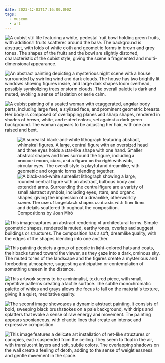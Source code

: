 ```yaml
---
date: 2023-12-03T17:16:00.000Z
tags:
  - museum
  - art
---
```

![A cubist still life featuring a white, pedestal fruit bowl holding green fruits, with additional fruits scattered around the base. The background is abstract, with folds of white cloth and geometric forms in brown and grey tones. The shapes of the fruits and the bowl are slightly distorted, characteristic of the cubist style, giving the scene a fragmented and multi-dimensional appearance.](/assets/art/20231203-fruit-dish.jpg "<i>Fruit Dish</i>, by Pablo Picasso")

![An abstract painting depicting a mysterious night scene with a house surrounded by swirling wind and dark clouds. The house has two brightly lit windows showing figures inside, and large dark shapes loom overhead, possibly symbolizing trees or storm clouds. The overall palette is dark and muted, evoking a sense of isolation or eerie calm.](/assets/art/20231203-the-night-wind.jpg "<i>The Night Wind</i>, by Charles Burchfield")

![A cubist painting of a seated woman with exaggerated, angular body parts, including large feet, a stylized face, and prominent geometric breasts. Her body is composed of overlapping planes and sharp shapes, rendered in shades of brown, white, and muted colors, set against a dark green background. The woman appears to be adjusting her hair, with one arm raised and bent.](/assets/art/20231203-woman-dressing-her-hair.jpg "<i>Woman Dressing Her Hair</i>, by Pablo Picasso")

<figure>
  <div className="grid md:grid-cols-2 gap-y-8 gap-x-4">
    <img src="/assets/art/20231203-miro-1.jpg" alt="A surrealist black-and-white lithograph featuring abstract, whimsical figures. A large, central figure with an oversized head and three eyes holds a star-like shape with one hand. Smaller abstract shapes and lines surround the figure, including a crescent moon, stars, and a figure on the right with wide, circular eyes. The overall style is playful and dreamlike, with geometric and organic forms blending together." />
    <img src="/assets/art/20231203-miro-2.jpg" alt="A black-and-white surrealist lithograph showing a large, rounded central figure with an abstract, bulbous body and extended arms. Surrounding the central figure are a variety of small abstract symbols, including eyes, stars, and organic shapes, giving the impression of a dreamlike, otherworldly scene. The use of large black shapes contrasts with finer lines and details scattered throughout the composition." />
  </div>
  <figcaption>Compositions by Joan Miró</figcaption>
</figure>

![This image captures an abstract rendering of architectural forms. Simple geometric shapes, rendered in muted, earthy tones, overlap and suggest buildings or structures. The composition has a soft, dreamlike quality, with the edges of the shapes blending into one another.](/assets/art/20231203-buildings.jpg "<i>Buildings</i>, by Helen Torr")

![This painting depicts a group of people in light-colored hats and coats, their backs turned toward the viewer, as they gaze into a dark, ominous sky. The muted tones of the landscape and the figures create a mysterious and foreboding atmosphere, suggesting anticipation or contemplation of something unseen in the distance.](/assets/art/20231203-expectation.jpg "<i>Expectation</i>, by Richard Oelze")

![This artwork seems to be a minimalist, textured piece, with small, repetitive patterns creating a tactile surface. The subtle monochromatic palette of whites and grays allows the focus to fall on the material's texture, giving it a quiet, meditative quality.](/assets/art/20231203-no-f.jpg "<i>No. F</i>, by Yayoi Kusama")

![The second image showcases a dynamic abstract painting. It consists of bold, sweeping black brushstrokes on a pale background, with drips and splatters that evoke a sense of raw energy and movement. The painting appears spontaneous, with chaotic lines that create an intense and expressive composition.](/assets/art/20231203-work.jpg "<i>Work</i>, by Saburo Murakami")

![This image features a delicate art installation of net-like structures or canopies, each suspended from the ceiling. They seem to float in the air, with translucent layers and soft, subtle colors. The overlapping shadows on the wall create a feeling of depth, adding to the sense of weightlessness and gentle movement in the space.](/assets/art/20231203-IMG_8319.jpg "<i>Spiral for Shared Dreams</i>, by Carolina Caycedo")